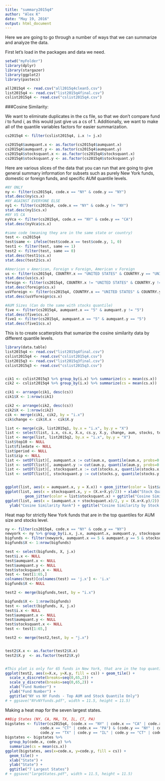 ```yaml
---
title: "summary2015q4"
author: "Alex K"
date: "May 19, 2016"
output: html_document
---
```


Here we are going to go through a number of ways that we can summarize and analyze the data.

First let's load in the packages and data we need.  
```r
setwd("myFolder")
library(dplyr)
library(stargazer)
library(ggplot2)
library(pastecs)

all2015q4 <- read.csv("all2015q4clean5.csv")
list2015q4 <- read.csv("list2015q4final.csv")
cslist2015q4 <- read.csv("cslist2015q4.csv")
```

###Cosine Similarity:

We want to eliminate duplicates in the cs file, so that we don't compare fund *i* to fund *i*, as this would just give us a cs of 1. Additionally, we want to make all of the quantile variables factors for easier summarization.
```r
cs2015q4 <- filter(cslist2015q4, i.x != j.x)

cs2015q4$aumquant.x <- as.factor(cs2015q4$aumquant.x)
cs2015q4$aumquant.y <- as.factor(cs2015q4$aumquant.y)
cs2015q4$stocksquant.x <- as.factor(cs2015q4$stocksquant.x)
cs2015q4$stocksquant.y <- as.factor(cs2015q4$stocksquant.y)
```

Here are various slices of the data that you can run that are going to give general summary information for subsets such as purely New York funds, domestic or foreign funds, and specific AUM quantile levels.
```r
#NY ONLY
ny <- filter(cs2015q4, code.x == "NY" & code.y == "NY")
stat.desc(ny$cs.x)
#NY AGAINST EVERYONE ELSE
ny1 <- filter(cs2015q4, code.x == "NY" & code.y != "NY")
stat.desc(ny1$cs.x)
#NY VS CA
nyVca <- filter(cs2015q4, code.x == "NY" & code.y == "CA")
stat.desc(nyVca$cs.x)

#same code (meaning they are in the same state or country)
test <- cs2015q4
test$same <- ifelse(test$code.x == test$code.y, 1, 0)
test1 <- filter(test, same == 1)
test2 <- filter(test, same == 0)
stat.desc(test1$cs.x)
stat.desc(test2$cs.x)

#American v American, Foreign v Foreign, American v Foreign
us <- filter(cs2015q4, COUNTRY.x == "UNITED STATES" & COUNTRY.y == "UNITED STATES")
stat.desc(us$cs.x)
foreign <- filter(cs2015q4, COUNTRY.x != "UNITED STATES" & COUNTRY.y != "UNITED STATES")
stat.desc(foreign$cs.x)
usVforeign <- filter(cs2015q4, COUNTRY.x == "UNITED STATES" & COUNTRY.y != "UNITED STATES")
stat.desc(usVforeign$cs.x)

#AUM Sizes (Can do the same with stocks quantile)
five <- filter(cs2015q4, aumquant.x == "5" & aumquant.y != "5")
stat.desc(five$cs.x)
five1 <- filter(cs2015q4, aumquant.x == "5" & aumquant.y == "5")
stat.desc(five1$cs.x)
```


This is to create scatterplots that sumarize the cosine similarity data by different quantile levels. 
```r
library(data.table)
list2015q4 <- read.csv("list2015q4final.csv")
cslist2015q4 <- read.csv("cslist2015q4.csv")
list2015q3 <- read.csv("list2015q3final.csv")
cslist2015q3 <- read.csv("cslist2015q3.csv")


cik1 <- cslist2015q3 %>% group_by(i.x) %>% summarize(cs = mean(cs.x))
cik2 <- cslist2015q4 %>% group_by(i.x) %>% summarize(cs = mean(cs.x))

cik1 <- arrange(cik1, desc(cs))
cik1$X <- 1:nrow(cik1)

cik2 <- arrange(cik2, desc(cs))
cik2$X <- 1:nrow(cik2)
cik <- merge(cik1, cik2, by = "i.x")
cik$change <- cik$X.x - cik$X.y

list <- merge(cik, list2015q1, by.x = "i.x", by.y = "X")
list <- select(list, i.x, cs.x, X.x, cs.y, X.y, change, aum, stocks, top10val)
list <- merge(list, list2015q2, by.x = "i.x", by.y = "X")
list$top10 <- NULL
list$filedate <- NULL
list$period <- NULL
list$zip <- NULL
list <- setDT(list)[, aumquant.x := cut(aum.x, quantile(aum.x, probs=0:5/5), include.lowest=TRUE, labels=FALSE)]
list <- setDT(list)[, aumquant.y := cut(aum.y, quantile(aum.y, probs=0:5/5), include.lowest=TRUE, labels=FALSE)]
list <- setDT(list)[, stocksquant.x := cut(stocks.x, quantile(stocks.x, probs=0:5/5), include.lowest=TRUE, labels=FALSE)]
list <- setDT(list)[, stocksquant.y := cut(stocks.y, quantile(stocks.y, probs=0:5/5), include.lowest=TRUE, labels=FALSE)]


ggplot(list, aes(x = aumquant.x, y = X.x)) + geom_jitter(color = list$aumquant.x)
ggplot(list, aes(x = stocksquant.x, y = (X.x+X.y)/2)) + xlab("Stock Quantile") + ylab("Cosine Similarity Rank") + 
         geom_jitter(color = list$stocksquant.x) + ggtitle("Cosine Similarity by Stock Quantile")
ggplot(list, aes(x = (aumquant.x + stocksquant.x)/2, y = (X.x+X.y)/2)) + geom_jitter() + xlab("Stock and AUM Quantile") + 
  ylab("Cosine Similarity Rank") + ggtitle("Cosine Similarity by Stock and AUM Quantiles")
```

Heat map for strictly New York funds that are in the top quantiles for AUM size and stocks level.
```r
ny <- filter(cs2015q4, code.x == "NY" & code.y == "NY")
newyork <- ny %>% group_by(i.x, j.x, aumquant.x, aumquant.y, stocksquant.x, stocksquant.y) %>% summarize(cs = mean(cs.x))
bigfunds <- filter(newyork, aumquant.x == 5 & aumquant.y == 5 & stocksquant.x == 5 & stocksquant.y == 5)
bigfunds$X <- 1:nrow(bigfunds)

test <- select(bigfunds, X, j.x)
test$i.x <- NULL
test$aumquant.x <- NULL
test$aumquant.y <- NULL
test$stocksquant.x <- NULL
test <- test[1:65,]
colnames(test)[colnames(test) == 'j.x'] <- 'i.x'
bigfunds$X <- NULL

test2 <- merge(bigfunds,test, by = "i.x")

bigfunds$X <- 1:nrow(bigfunds)
test <- select(bigfunds, X, j.x)
test$i.x <- NULL
test$aumquant.x <- NULL
test$aumquant.y <- NULL
test$stocksquant.x <- NULL
test <- test[1:65,]

test2 <- merge(test2,test, by = "j.x")


test2$X.x <- as.factor(test2$X.x)
test2$X.y  <- as.factor(test2$X.y)


#This plot is only for 65 funds in New York, that are in the top quantiles for AUM and number of stocks
ggplot(test2, aes(x=X.x, y=X.y, fill = cs)) + geom_tile() + 
  scale_x_discrete(breaks=seq(0,65,2)) +
  scale_y_discrete(breaks=seq(0,65,2)) +
  xlab("Fund Number") + 
  ylab("Fund Number") +
  ggtitle("NY vs NY Funds - Top AUM and Stock Quantile Only")
# + ggsave("NYvNYfunds.pdf", width = 11.5, height = 11.5)
```

Making a heat map for the seven largest states.
```r
##Big States (NY, CA, MA, TX, IL, CT, PA)
bigstates <- filter(cs2015q4, (code.x == "NY" | code.x == "CA" | code.x == "MA" | code.x == "TX" | code.x == "IL" | 
                code.x == "CT" | code.x == "PA") & (code.y == "NY" | code.y == "CA" | code.y == "MA" | 
                code.y == "TX" | code.y == "IL" | code.y == "CT" | code.y == "PA"))
bigstates <- bigstates %>% 
  group_by(code.x, code.y) %>% 
  summarize(cs = mean(cs.x))
ggplot(bigstates, aes(x=code.x, y=code.y, fill = cs)) + 
  geom_tile() + 
  xlab("State") +
  ylab("State") + 
  ggtitle("7 Largest States")
# + ggsave("largeStates.pdf", width = 11.5, height = 11.5)
```
